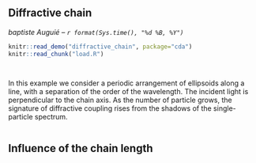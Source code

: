 ## Diffractive chain
_baptiste Auguié -- `r format(Sys.time(), "%d %B, %Y")`_
```r
knitr::read_demo("diffractive_chain", package="cda")
knitr::read_chunk("load.R")
```
```r
```
```r
```
In this example we consider a periodic arrangement of ellipsoids along a line, with a separation of the order of the wavelength. The incident light is perpendicular to the chain axis. As the number of particle grows, the signature of diffractive coupling rises from the shadows of the single-particle spectrum.


```r
```

## Influence of the chain length

```r
```